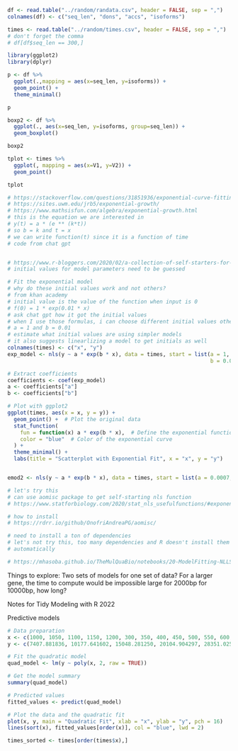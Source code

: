 ```r
df <- read.table("../random/randata.csv", header = FALSE, sep = ",")
colnames(df) <- c("seq_len", "dons", "accs", "isoforms")

times <- read.table("../random/times.csv", header = FALSE, sep = ",")
# don't forget the comma
# df[df$seq_len == 300,]
```
```r
library(ggplot2)
library(dplyr)
```

```r
p <- df %>%
  ggplot(.,mapping = aes(x=seq_len, y=isoforms)) +
  geom_point() +
  theme_minimal()

p
```

```r
boxp2 <- df %>%
  ggplot(., aes(x=seq_len, y=isoforms, group=seq_len)) +
  geom_boxplot()

boxp2
```
```r
tplot <- times %>%  
  ggplot(, mapping = aes(x=V1, y=V2)) + 
  geom_point()

tplot
```

```r
# https://stackoverflow.com/questions/31851936/exponential-curve-fitting-in-r
# https://sites.uwm.edu/jrb5/exponential-growth/
# https://www.mathsisfun.com/algebra/exponential-growth.html
# this is the equation we are interested in
# y(t) = a * (e ** (k*t))
# so b = k and t = x
# we can write function(t) since it is a function of time
# code from chat gpt


# https://www.r-bloggers.com/2020/02/a-collection-of-self-starters-for-nonlinear-regression-in-r/
# initial values for model parameters need to be guessed

# Fit the exponential model
# why do these initial values work and not others?
# from khan academy
# initial value is the value of the function when input is 0
# f(0) = 1 * exp(0.01 * x)
# ask chat gpt how it got the initial values
# when I use those formulas, i can choose different initial values other than
# a = 1 and b = 0.01
# estimate what initial values are using simpler models
# it also suggests linearlizing a model to get initials as well
colnames(times) <- c("x", "y")
exp_model <- nls(y ~ a * exp(b * x), data = times, start = list(a = 1, 
                                                                b = 0.01))

# Extract coefficients
coefficients <- coef(exp_model)
a <- coefficients["a"]
b <- coefficients["b"]

# Plot with ggplot2
ggplot(times, aes(x = x, y = y)) +
  geom_point() +  # Plot the original data
  stat_function(
    fun = function(x) a * exp(b * x),  # Define the exponential function
    color = "blue"  # Color of the exponential curve
  ) +
  theme_minimal() +
  labs(title = "Scatterplot with Exponential Fit", x = "x", y = "y")



```
```r
emod2 <- nls(y ~ a * exp(b * x), data = times, start = list(a = 0.0007, b = 0.0157))

# let's try this
# can use aomisc package to get self-starting nls function
# https://www.statforbiology.com/2020/stat_nls_usefulfunctions/#exponential-function

# how to install
# https://rdrr.io/github/OnofriAndreaPG/aomisc/

# need to install a ton of dependencies
# let's not try this, too many dependencies and R doesn't install them 
# automatically

# https://mhasoba.github.io/TheMulQuaBio/notebooks/20-ModelFitting-NLLS.html

```

Things to explore:
Two sets of models for one set of data?
For a larger gene, the time to compute would be impossible large
for 2000bp
for 10000bp, how long?

Notes for Tidy Modeling with R 2022

Predictive models
```r
# Data preparation
x <- c(1000, 1050, 1100, 1150, 1200, 300, 350, 400, 450, 500, 550, 600, 650, 700, 750, 800, 850, 900, 950)
y <- c(7407.881836, 10177.641602, 15048.281250, 20104.904297, 28351.025391, 0.079411, 0.174502, 1.300968, 5.627512, 19.221985, 33.477383, 90.288712, 297.898438, 619.718323, 1152.308350, 1368.855957, 1965.873291, 3006.698242, 4602.867676)

# Fit the quadratic model
quad_model <- lm(y ~ poly(x, 2, raw = TRUE))

# Get the model summary
summary(quad_model)

# Predicted values
fitted_values <- predict(quad_model)

# Plot the data and the quadratic fit
plot(x, y, main = "Quadratic Fit", xlab = "x", ylab = "y", pch = 16)
lines(sort(x), fitted_values[order(x)], col = "blue", lwd = 2)
```
```r
times_sorted <- times[order(times$x),]
```



